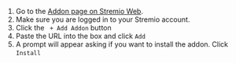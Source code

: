 1. Go to the [Addon page on Stremio Web](https://web.stremio.com/#/addons).
2. Make sure you are logged in to your Stremio account.
3. Click the ` + Add Addon` button
4. Paste the URL into the box and click `Add`
5. A prompt will appear asking if you want to install the addon. Click `Install`
